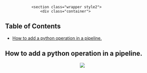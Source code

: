 <!---
output:
  html_document:
    toc: true
    toc_depth: 5
--->


<!--html_preserve-->
				<section class="wrapper style2">
					<div class="container">
<!--/html_preserve-->


<div class="jumbotron">
# Table of Contents
<ul>
<li><a href="#how-to-add-a-python-operation-in-a-pipeline.">How to add a python operation in a pipeline.</a></li>
</ul>
</div>

## How to add a python operation in a pipeline. 
<center>
  <img src="images/nexus2/AddPythonOp.png"><br>
</center>





<!--html_preserve-->
</div>
</section>
<!--/html_preserve-->


